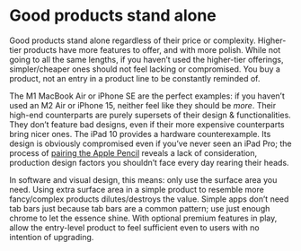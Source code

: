 # Good products stand alone

Good products stand alone regardless of their price or complexity. Higher-tier products have more features to offer, and with more polish. While not going to all the same lengths, if you haven’t used the higher-tier offerings, simpler/cheaper ones should not feel lacking or compromised. You buy a product, not an entry in a product line to be constantly reminded of.

The M1 MacBook Air or iPhone SE are the perfect examples: if you haven’t used an M2 Air or iPhone 15, neither feel like they should be *more*. Their high-end counterparts are purely supersets of their design & functionalities. They don’t feature bad designs, even if their more expensive counterparts bring nicer ones. The iPad 10 provides a hardware counterexample. Its design is obviously compromised even if you’ve never seen an iPad Pro; the process of [pairing the Apple Pencil](https://sixcolors.com/post/2022/10/2022-ipad-and-ipad-pro-review-mixed-feelings/#ipad-10th-generation) reveals a lack of consideration, production design factors you shouldn’t face every day rearing their heads.

In software and visual design, this means: only use the surface area you need. Using extra surface area in a simple product to resemble more fancy/complex products dilutes/destroys the value. Simple apps don’t need tab bars just because tab bars are a common pattern; use just enough chrome to let the essence shine. With optional premium features in play, allow the entry-level product to feel sufficient even to users with no intention of upgrading.
